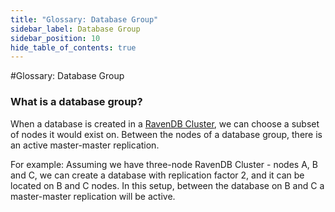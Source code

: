 ```yaml
---
title: "Glossary: Database Group"
sidebar_label: Database Group
sidebar_position: 10
hide_table_of_contents: true
---
```



#Glossary: Database Group

### What is a database group?
When a database is created in a [RavenDB Cluster](./ravendb-cluster), we can choose a subset of nodes it would exist on.
Between the nodes of a database group, there is an active master-master replication.

For example:
Assuming we have three-node RavenDB Cluster - nodes A, B and C, we can create a database with replication factor 2, and
it can be located on B and C nodes. In this setup, between the database on B and C a master-master replication will be active.
